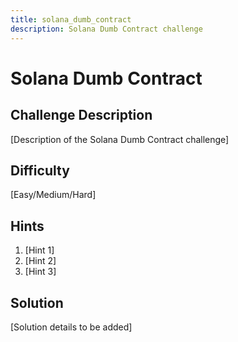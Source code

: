 ```yaml
---
title: solana_dumb_contract
description: Solana Dumb Contract challenge
---
```


# Solana Dumb Contract

## Challenge Description

[Description of the Solana Dumb Contract challenge]

## Difficulty

[Easy/Medium/Hard]

## Hints

1. [Hint 1]
2. [Hint 2]
3. [Hint 3]

## Solution

[Solution details to be added]
